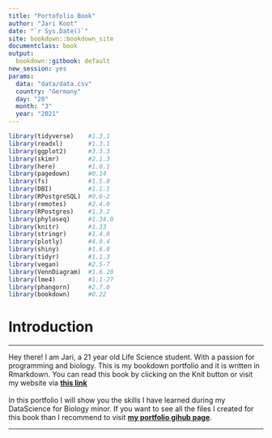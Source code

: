 --- 
title: "Portofolio Book"
author: "Jari Koot"
date: "`r Sys.Date()`"
site: bookdown::bookdown_site
documentclass: book
output:
  bookdown::gitbook: default
new_session: yes
params:
  data: "data/data.csv"
  country: "Germany"
  day: "20"
  month: "3"
  year: "2021"
---


```{r setup, include=FALSE}
library(tidyverse)    #1.3.1
library(readxl)       #1.3.1
library(ggplot2)      #3.3.3
library(skimr)        #2.1.3
library(here)         #1.0.1
library(pagedown)     #0.14
library(fs)           #1.5.0
library(DBI)          #1.1.1
library(RPostgreSQL)  #0.6-2
library(remotes)      #2.4.0
library(RPostgres)    #1.3.2
library(phyloseq)     #1.34.0
library(knitr)        #1.33
library(stringr)      #1.4.0
library(plotly)       #4.9.4
library(shiny)        #1.6.0
library(tidyr)        #1.1.3
library(vegan)        #2.5-7
library(VennDiagram)  #1.6.20
library(lme4)         #1.1-27
library(phangorn)     #2.7.0
library(bookdown)     #0.22
```

# Introduction{-}

***
Hey there! I am Jari, a 21 year old Life Science student. With a passion for programming and biology. This is my bookdown portfolio and it is written in Rmarkdown. You can read this book by clicking on the Knit button or visit my website via __[this link](https://jarikoot.github.io/index.html)__ 
<br><br>
In this portfolio I will show you the skills I have learned during my DataScience for Biology minor. If you want to see all the files I created for this book than I recommend to visit __[my portfolio gihub page](https://github.com/JariKoot/Portfolio_JariKoot)__.

***